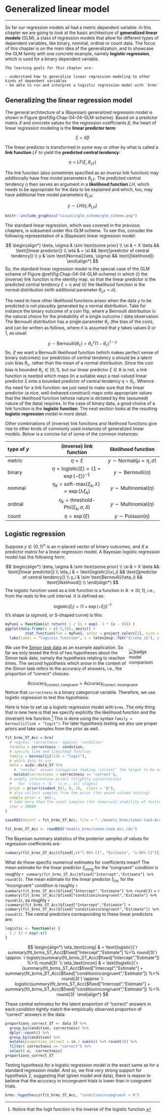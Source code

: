 # Generalized linear model {#Chap-04-04-GLM}

<hr>

So far our regression models all had a metric dependent variable.
In this chapter we are going to look at the basic architecture of **generalized linear models** (GLM), a class of regression models that allow for different types of dependent variables, like binary, nominal, ordinal or count data.
The focus of this chapter is on the main idea of the generalization, and to showcase the GLM family with one concrete example, namely **logistic regression**, which is used for a binary dependent variable.


```block
The learning goals for this chapter are:

- understand how to generalize linear regression modeling to other kinds of dependent variables
- be able to run and interpret a logistic regression model with `brms`
```

## Generalizing the linear regression model

The general architecture of a (Bayesian) generalized regression model is shown in Figure \@ref(fig:Chap-04-04-GLM-scheme).
Based on a predictor matrix $X$ and concrete values for the regression coefficients $\beta$, the heart of linear regression modeling is the **linear predictor term**:

$$
\xi = X \beta
$$

The linear predictor is transformed in some way or other by what is called a **link function** $LF$ to yield the **predicted central tendency**:

$$
\eta = LF(\xi, \theta_{LF})
$$

The link function (also sometimes specified as an *inverse* link function) may additionally have free model parameters $\theta_{LF}$.
The predicted central tendency $\eta$ then serves an argument in a **likelihood function** $LH$, which needs to be appropriate for the data to be explained and which, too, may have additional free model parameters $\theta_{LH}$:

$$
y \sim LH(\eta, \theta_{LH})
$$

```r
knitr::include_graphics("visuals/glm_scheme/glm_scheme.png")
```


The standard linear regression, which was covered in the previous chapters, is subsumed under this GLM scheme.
To see this, consider the following representation of a (Bayesian) linear regression model:

$$
\begin{align*}
\beta, \sigma & \sim \text{some prior} \\
\xi  & = X \beta && \text{[linear predictor]} \\ 
\eta  & = \xi && \text{[predictor of central tendency]} \\ 
y & \sim \text{Normal}(\eta, \sigma) && \text{[likelihood]}  
\end{align*}
$$
So, the standard linear regression model is the special case of the GLM scheme of Figure \@ref(fig:Chap-04-04-GLM-scheme) in which (i) the (inverse) link function is the identity map, so that the linear predictor *is* the predicted central tendency $\xi = \eta$ and (ii) the likelihood function is the normal distribution (with additional parameter $\theta_{LF} = \sigma$).

The need to have other likelihood functions arises when the data $y$ to be predicted is not plausibly generated by a normal distribution.
Take for instance the binary outcome of a coin flip, where a Bernoulli distribution is the natural choice for the probability of a single outcome / data observation.
The Bernoulli distribution has a single parameter $\theta_c$ (the bias of the coin), and can be written as follows, where it is assumed that $y$ takes values 0 or 1, as usual:

$$
y \sim \text{Bernoulli}(\theta_c) = {\theta_c}^y (1- \theta_c)^{1-y}
$$
So, *if* we want a Bernoulli likelihood function (which makes perfect sense of binary outcomes) our prediction of central tendency $\eta$ should be a latent coin bias $\theta_c$, rather than the mean of a normal distribution.
Since the coin bias is bounded $\theta_c \in [0;1]$, but our linear predictor $\xi \in \mathbb{R}$ is not, a link function is needed which maps (in a suitable way) a real-valued linear predictor $\xi$ onto a bounded predictor of central tendency $\eta = \theta_c$.
Whence the need for a link function: we just need to make sure that the linear predictor (a nice, well-behaved construct) maps onto appropriate values that the likelihood function (whose nature is dictated by the (assumed) nature of the data) requires.
In the case of binary data, a good choice of a link function is the **logistic function**.
The next section looks at the resulting **logistic regression** model in more detail.

Other combinations of (inverse) link functions and likelihood functions give rise to other kinds of commonly used instances of generalized linear models.
Below is a concise list of some of the common instances:


| type of $y$ | (inverse) link function | likelihood function | 
|:---|:---:|:---:|
| metric |  $\eta = \xi$ | $y \sim \text{Normal}(\mu = \eta, \sigma)$
| binary | $\eta = \text{logistic}(\xi) = (1 + \exp(-\xi))^{-1}$ | $y \sim \text{Bernoulli}(\eta)$
| nominal | $\eta_k = \text{soft-max}(\xi_k, \lambda) \propto \exp(\lambda \xi_k)$ | $y \sim \text{Multinomial}({\eta})$
| ordinal | $\eta_k = \text{threshold-Phi}(\xi_k, \sigma, {\delta})$ | $y \sim \text{Multinomial}({\eta})$
| count | $\eta = \exp(\xi)$ | $y \sim \text{Poisson}(\eta)$

## Logistic regression

Suppose $y \in \{0,1\}^n$ is an $n$-placed vector of binary outcomes, and $X$ a predictor matrix for a linear regression model.
A Bayesian logistic regression model has the following form:

$$
\begin{align*}
\beta, \sigma & \sim \text{some prior} \\
\xi  & = X \beta                            && \text{[linear predictor]} \\   
\eta_i  & = \text{logistic}(\xi_i)          && \text{[predictor of central tendency]} \\  
y_i & \sim \text{Bernoulli}(\eta_i)         && \text{[likelihood]} \\ 
\end{align*}
$$
The logistic function used as a link function is a function in $\mathbb{R} \rightarrow [0;1]$, i.e., from the reals to the unit interval.
It is defined as:

$$\text{logistic}(\xi_i) = (1 + \exp(-\xi_i))^{-1}$$
It's shape (a sigmoid, or S-shaped curve) is this:

```r
myFun1 = function(x) return( 1 / (1 + exp(- 1 * (x - 0))) )
ggplot(data.frame(x = c(-5,5)), aes(x)) +
         stat_function(fun = myFun1, color = project_colors[2], size = 2) +
  labs(label = "logistic function", x = latex2exp::TeX("$\\eta_i$"), y = latex2exp::TeX("logistic($\\eta_i$)"))
```  

<div style = "float:right; width:20%;">
<img src="visuals/badge-Simon-task.png" alt="badge model comparison">
</div>

We use the [Simon task data](#app-93-data-sets-simon-task) as an example application.
So far we only tested the first of two hypotheses about the Simon task data, namely the hypothesis relating to reaction times.
The second hypothesis which arose in the context of the Simon task refers to the accuracy of answers, i.e., the proportion of "correct" choices:

$$
\text{Accuracy}_{\text{correct},\ \text{congruent}} > \text{Accuracy}_{\text{correct},\ \text{incongruent}}
$$
Notice that `correctness` is a binary categorical variable.
Therefore, we use logistic regression to test this hypothesis.

Here is how to set up a logistic regression model with `brms`.
The only thing that is new here is that we specify explicitly the likelihood function and the (inverse!) link function.^[Notice that the logit function is the inverse of the logistic function.]
This is done using the syntax `family = bernoulli(link = "logit")`.
For later hypothesis testing we also use proper priors and take samples from the prior as well.

```r
fit_brms_ST_Acc = brm(
  # regress 'correctness' against 'condition'
  formula = correctness ~ condition, 
  # specify link and likeihood function
  family = bernoulli(link = "logit"),
  # which data to use
  data = aida::data_ST %>% 
    # 'reorder' answer categories (making 'correct' the target to be explained)
    mutate(correctness = correctness == 'correct'),
  # weakly informative priors (slightly conservative)
  #   for `class = 'b'` (i.e., all slopes)
  prior = prior(student_t(1, 0, 2),  class = 'b'),
  # also collect samples from the prior (for point-valued testing)
  sample_prior = 'yes',
  # take more than the usual samples (for numerical stability of testing)
  iter = 20000
)
```

```r
saveRDS(object = fit_brms_ST_Acc, file = "../models_brms/simon-task-Acc.rds")
```

```r
fit_brms_ST_Acc <- readRDS("models_brms/simon-task-Acc.rds")
```

The Bayesian summary statistics of the posterior samples of values for regression coefficients are:

```r
summary(fit_brms_ST_Acc)$fixed[,c("l-95% CI", "Estimate", "u-95% CI")]
```

What do these specific numerical estimates for coefficients mean?
The mean estimate for the linear predictor $\xi_\text{cong}$ for the "congruent" condition is roughly `r summary(fit_brms_ST_Acc)$fixed["Intercept","Estimate"] %>% round(3)`.
The mean estimate for the linear predictor $\xi_\text{inc}$ for the "incongruent" condition is roughly `r summary(fit_brms_ST_Acc)$fixed["Intercept","Estimate"] %>% round(3)` + `r summary(fit_brms_ST_Acc)$fixed["conditionincongruent","Estimate"] %>% round(3)`, so roughly `r (summary(fit_brms_ST_Acc)$fixed["Intercept","Estimate"] +  summary(fit_brms_ST_Acc)$fixed["conditionincongruent","Estimate"]) %>% round(3)`.
The central predictors corresponding to these linear predictors are:

```r
logistic <- function(x) {
  1 / (1 + exp(-x))
}
```

$$
\begin{align*}
\eta_\text{cong} & = \text{logistic}(`r summary(fit_brms_ST_Acc)$fixed["Intercept","Estimate"] %>% round(3)`) \approx `r logistic(summary(fit_brms_ST_Acc)$fixed["Intercept","Estimate"]) %>% round(3)` \\
\eta_\text{incon} & = \text{logistic}(`r (summary(fit_brms_ST_Acc)$fixed["Intercept","Estimate"] + summary(fit_brms_ST_Acc)$fixed["conditionincongruent","Estimate"]) %>% round(3)`) \approx `r logistic(summary(fit_brms_ST_Acc)$fixed["Intercept","Estimate"] + summary(fit_brms_ST_Acc)$fixed["conditionincongruent","Estimate"]) %>% round(3)`
\end{align*}
$$

These central estimates for the latent proportion of "correct" answers in each condition tightly match the empirically observed proportion of "correct" answers in the data:


```r
proportions_correct_ST <- data_ST %>% 
  group_by(condition, correctness) %>% 
  dplyr::count() %>% 
  group_by(condition) %>% 
  mutate(proportion_correct = (n / sum(n)) %>% round(3)) %>% 
  filter( correctness == "correct") %>% 
  select(-n, -correctness) 
proportions_correct_ST
```

Testing hypothesis for a logistic regression model is the exact same as for a standard regression model.
And so, we find very strong support for hypothesis 2, suggesting that (given model and data), there is reason to believe that the accuracy in incongruent trials is lower than in congruent trials.

```r
brms::hypothesis(fit_brms_ST_Acc, "conditionincongruent < 0")
```





